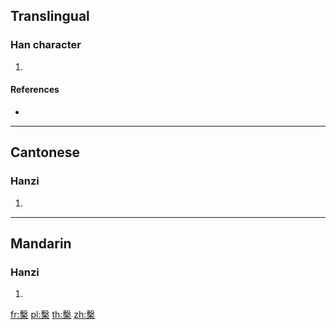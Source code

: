 {{character info/new}}
==Translingual==

===Han character===
{{Han char|rn=75|rad=木|as=13|sn=17|four=57904|canj=JED|ids=⿱𣪠木}}

# {{defn|Han|sort=木13}}

====References====
* {{Han ref|kx=0557.010|dkj=15666|dj=0946.090|hdz=21299.160|uh=6A95|ud=27285|bh=ED40|bd=60736}}

----

==Cantonese==

===Hanzi===
{{yue-hanzi|jyut=[[hai6]]|y=hai6}}

# {{defn|lang=yue|sort=木13}}

----

==Mandarin==

===Hanzi===
{{cmn-hanzi|pin=[[jì]] ([[ji4]])|wg=chi<sup>4</sup>}}

# {{defn|lang=cmn|sort=木13}}

[[fr:檕]]
[[pl:檕]]
[[th:檕]]
[[zh:檕]]